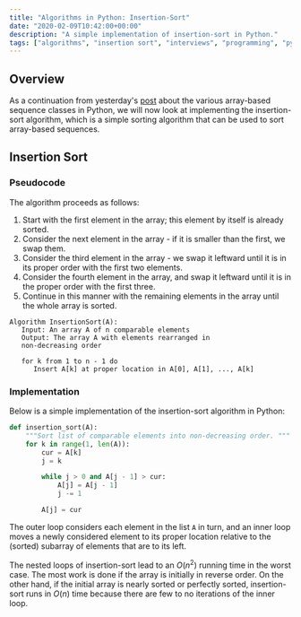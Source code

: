 ```yaml
---
title: "Algorithms in Python: Insertion-Sort"
date: "2020-02-09T10:42:00+00:00"
description: "A simple implementation of insertion-sort in Python."
tags: ["algorithms", "insertion sort", "interviews", "programming", "python"]
---
```


## Overview

As a continuation from yesterday's [post](../../08/data_structures_arrays) about the various array-based sequence classes in Python, we will now look at implementing the insertion-sort algorithm, which is a simple sorting algorithm that can be used to sort array-based sequences.

## Insertion Sort

### Pseudocode

The algorithm proceeds as follows:

1. Start with the first element in the array; this element by itself is already sorted.
2. Consider the next element in the array - if it is smaller than the first, we swap them.
3. Consider the third element in the array - we swap it leftward until it is in its proper order with the first two elements.
4. Consider the fourth element in the array, and swap it leftward until it is in the proper order with the first three.
5. Continue in this manner with the remaining elements in the array until the whole array is sorted.

```text
Algorithm InsertionSort(A):
   Input: An array A of n comparable elements
   Output: The array A with elements rearranged in
   non-decreasing order

   for k from 1 to n - 1 do
      Insert A[k] at proper location in A[0], A[1], ..., A[k]
```

### Implementation

Below is a simple implementation of the insertion-sort algorithm in Python:

```python
def insertion_sort(A):
    """Sort list of comparable elements into non-decreasing order. """
    for k in range(1, len(A)):
        cur = A[k]
        j = k

        while j > 0 and A[j - 1] > cur:
            A[j] = A[j - 1]
            j -= 1

        A[j] = cur
```

The outer loop considers each element in the list `A` in turn, and an inner loop moves a newly considered element to its proper location relative to the (sorted) subarray of elements that are to its left.

The nested loops of insertion-sort lead to an $O({n^2})$ running time in the worst case. The most work is done if the array is initially in reverse order. On the other hand, if the initial array is nearly sorted or perfectly sorted, insertion-sort runs in $O({n})$ time because there are few to no iterations of the inner loop.
